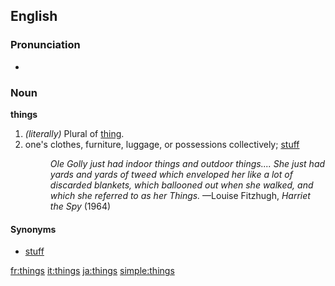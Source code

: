 ==English==

{{rank|give|ever|saw|157|things|left|part|off}}

===Pronunciation===
*{{audio|en-us-things.ogg|Audio (US)}}

===Noun===
'''things'''
# ''(literally)'' Plural of [[thing]].
# one's clothes, furniture, luggage, or possessions collectively; [[stuff]]
#:''Ole Golly just had indoor things and outdoor things.... She just had yards and yards of tweed which enveloped her like a lot of discarded blankets, which ballooned out when she walked, and which she referred to as her Things.''  —Louise Fitzhugh, ''Harriet the Spy'' (1964)

====Synonyms====
*[[stuff]]

[[fr:things]]
[[it:things]]
[[ja:things]]
[[simple:things]]